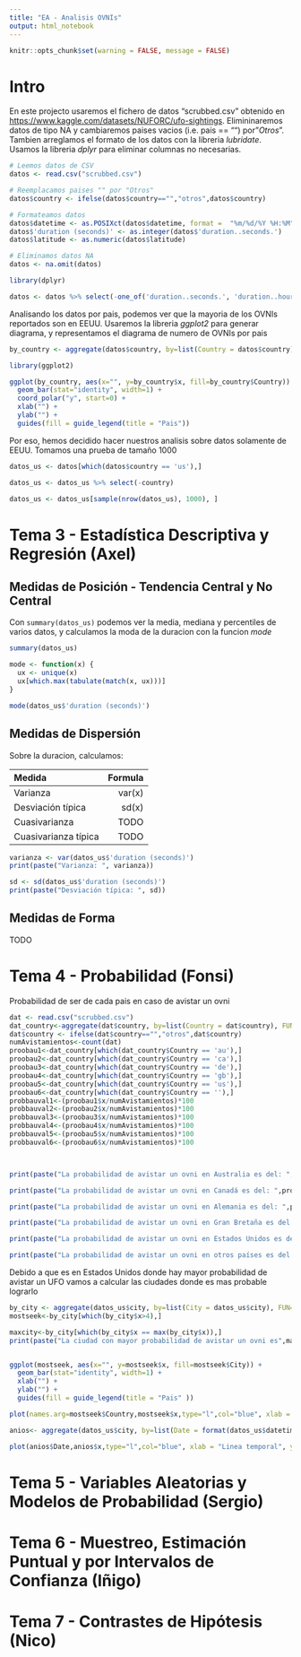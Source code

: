 ```yaml
---
title: "EA - Analisis OVNIs"
output: html_notebook
---
```


```r
knitr::opts_chunk$set(warning = FALSE, message = FALSE) 
```

# Intro

En este projecto usaremos el fichero de datos "scrubbed.csv" obtenido en <https://www.kaggle.com/datasets/NUFORC/ufo-sightings>. Elimininaremos datos de tipo NA y cambiaremos paises vacios (i.e. pais == "") por "*Otros*". Tambien arreglamos el formato de los datos con la libreria *lubridate*. Usamos la libreria *dplyr* para eliminar columnas no necesarias.

```r
# Leemos datos de CSV
datos <- read.csv("scrubbed.csv")

# Reemplacamos paises "" por "Otros"
datos$country <- ifelse(datos$country=="","otros",datos$country)

# Formateamos datos
datos$datetime <- as.POSIXct(datos$datetime, format =  "%m/%d/%Y %H:%M")
datos$'duration (seconds)' <- as.integer(datos$'duration..seconds.')
datos$latitude <- as.numeric(datos$latitude)

# Eliminamos datos NA
datos <- na.omit(datos)

library(dplyr)

datos <- datos %>% select(-one_of('duration..seconds.', 'duration..hours.min.', 'date.posted'))
```

Analisando los datos por pais, podemos ver que la mayoria de los OVNIs reportados son en EEUU. Usaremos la libreria *ggplot2* para generar diagrama, y representamos el diagrama de numero de OVNIs por pais

```r
by_country <- aggregate(datos$country, by=list(Country = datos$country), FUN=length)

library(ggplot2)

ggplot(by_country, aes(x="", y=by_country$x, fill=by_country$Country)) +
  geom_bar(stat="identity", width=1) +
  coord_polar("y", start=0) +
  xlab("") +
  ylab("") +
  guides(fill = guide_legend(title = "Pais"))
```

Por eso, hemos decidido hacer nuestros analisis sobre datos solamente de EEUU. Tomamos una prueba de tamaño 1000

```r
datos_us <- datos[which(datos$country == 'us'),]

datos_us <- datos_us %>% select(-country)

datos_us <- datos_us[sample(nrow(datos_us), 1000), ]
```

# Tema 3 - Estadística Descriptiva y Regresión (Axel)
## Medidas de Posición - Tendencia Central y No Central

Con `summary(datos_us)` podemos ver la media, mediana y percentiles de varios datos, y calculamos la moda de la duracion con la funcion *mode*

```r
summary(datos_us)

mode <- function(x) {
  ux <- unique(x)
  ux[which.max(tabulate(match(x, ux)))]
}

mode(datos_us$'duration (seconds)')
```

## Medidas de Dispersión

Sobre la duracion, calculamos:

| Medida | Formula |
|:------|-------:|
| Varianza | var(x) |
| Desviación típica | sd(x) |
| Cuasivarianza | TODO |
| Cuasivarianza típica | TODO |

```r
varianza <- var(datos_us$'duration (seconds)')
print(paste("Varianza: ", varianza))

sd <- sd(datos_us$'duration (seconds)')
print(paste("Desviación típica: ", sd))
```

## Medidas de Forma
TODO

# Tema 4 - Probabilidad (Fonsi)

Probabilidad de ser de cada pais en caso de avistar un ovni

```r
dat <- read.csv("scrubbed.csv")
dat_country<-aggregate(dat$country, by=list(Country = dat$country), FUN=length)
dat$country <- ifelse(dat$country=="","otros",dat$country)
numAvistamientos<-count(dat)
proobau1<-dat_country[which(dat_country$Country == 'au'),]
proobau2<-dat_country[which(dat_country$Country == 'ca'),]
proobau3<-dat_country[which(dat_country$Country == 'de'),]
proobau4<-dat_country[which(dat_country$Country == 'gb'),]
proobau5<-dat_country[which(dat_country$Country == 'us'),]
proobau6<-dat_country[which(dat_country$Country == ''),]
probbauval1<-(proobau1$x/numAvistamientos)*100
probbauval2<-(proobau2$x/numAvistamientos)*100
probbauval3<-(proobau3$x/numAvistamientos)*100
probbauval4<-(proobau4$x/numAvistamientos)*100
probbauval5<-(proobau5$x/numAvistamientos)*100
probbauval6<-(proobau6$x/numAvistamientos)*100



print(paste("La probabilidad de avistar un ovni en Australia es del: ",probbauval1,"%"))

print(paste("La probabilidad de avistar un ovni en Canadá es del: ",probbauval2,"%"))

print(paste("La probabilidad de avistar un ovni en Alemania es del: ",probbauval3,"%"))

print(paste("La probabilidad de avistar un ovni en Gran Bretaña es del: ",probbauval4,"%"))

print(paste("La probabilidad de avistar un ovni en Estados Unidos es del: ",probbauval5,"%"))

print(paste("La probabilidad de avistar un ovni en otros países es del: ",probbauval6,"%"))
```

Debido a que es  en Estados Unidos donde hay mayor probabilidad de avistar un UFO vamos a calcular las ciudades donde es mas probable lograrlo


```r
by_city <- aggregate(datos_us$city, by=list(City = datos_us$city), FUN=length)
mostseek<-by_city[which(by_city$x>4),]

maxcity<-by_city[which(by_city$x == max(by_city$x)),]
print(paste("La ciudad con mayor probabilidad de avistar un ovni es",maxcity$City,"con una probabilidad de un ",(maxcity$x/count(by_city))*100,"%"))


ggplot(mostseek, aes(x="", y=mostseek$x, fill=mostseek$City)) +
  geom_bar(stat="identity", width=1) +
  xlab("") +
  ylab("") +
  guides(fill = guide_legend(title = "Pais" ))

plot(names.arg=mostseek$Country,mostseek$x,type="l",col="blue", xlab = "Ciudades", ylab = "Avistamientos", main = "Número de avistamientos en ciudades") 

anios<- aggregate(datos_us$city, by=list(Date = format(datos_us$datetime,"%Y")), FUN=length)

plot(anios$Date,anios$x,type="l",col="blue", xlab = "Linea temporal", ylab = "Avistamientos", main = "Número de avistamientos por año")
```


# Tema 5 - Variables Aleatorias y Modelos de Probabilidad (Sergio)

# Tema 6 - Muestreo, Estimación Puntual y por Intervalos de Confianza (Iñigo)

# Tema 7 - Contrastes de Hipótesis (Nico)
